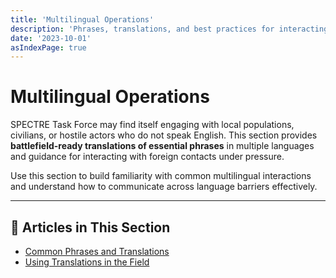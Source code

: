```yaml
---
title: 'Multilingual Operations'
description: 'Phrases, translations, and best practices for interacting with non-English speakers in both tactical and civilian settings.'
date: '2023-10-01'
asIndexPage: true
---
```


# Multilingual Operations

SPECTRE Task Force may find itself engaging with local populations, civilians, or hostile actors who do not speak English. This section provides **battlefield-ready translations of essential phrases** in multiple languages and guidance for interacting with foreign contacts under pressure.

Use this section to build familiarity with common multilingual interactions and understand how to communicate across language barriers effectively.

---

## 📘 Articles in This Section

- [Common Phrases and Translations](/sop/communications/multilingual-operations/common-phrases)
- [Using Translations in the Field](/sop/communications/multilingual-operations/field-translation-guide)

